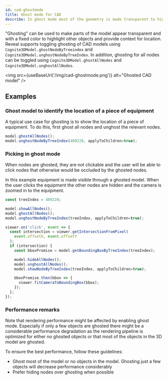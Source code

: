 ```yaml
---
id: cad-ghostmode
title: Ghost mode for CAD
describe: In ghost mode most of the geometry is made transparent to highlight interesting objects
---
```



"Ghosting" can be used to make parts of the model appear transparent and with a fixed color to highlight
other objects and provide context for location. Reveal supports toggling ghosting of CAD models using 
`Cognite3DModel.ghostNodeByTreeindex` and `Cognite3DModel.unghostNodeByTreeIndex`. In addition, ghosting 
for all nodes can be toggled using `Cognite3DModel.ghostAllNodes` and `Cognite3DModel.unghostAllNodes`.

<img src={useBaseUrl('/img/cad-ghostmode.png')} alt="Ghosted CAD model" />

## Examples

<DemoWrapper name="Cognite3DViewerDemo" />

### Ghost model to identify the location of a piece of equipment

A typical use case for ghosting is to show the location of a piece of equipment. To do this,
first ghost all nodes and unghost the relevant nodes.

```jsx runnable
model.ghostAllNodes();
model.unghostNodeByTreeIndex(409228, applyToChildren=true);
```

### Picking in ghost mode

When nodes are ghosted, they are not clickable and the user will be able to click nodes that otherwise
would be occluded by the ghosted nodes.

In this example equipment is made visible through a ghosted model. When the user clicks the equipment
the other nodes are hidden and the camera is zoomed in to the equipment.

```jsx runnable
const treeIndex = 409228;

model.showAllNodes();
model.ghostAllNodes();
model.unghostNodeByTreeIndex(treeIndex, applyToChildren=true);

viewer.on('click', event => {
  const intersection = viewer.getIntersectionFromPixel(
    event.offsetX, event.offsetY
  );
  if (intersection) {
    const bboxPromise = model.getBoundingBoxByTreeIndex(treeIndex);

    model.hideAllNodes();
    model.unghostAllNodes();
    model.showNodeByTreeIndex(treeIndex, applyToChildren=true);

    bboxPromise.then(bbox => {
      viewer.fitCameraToBoundingBox(bbox);
    });
  };
});
```

### Performance remarks

Note that rendering performance might be affected by enabling ghost mode. Especially if only a few objects are ghosted there might be a considerable
performance degradation as the rendering pipeline is optimized for either no ghosted objects or that most of the objects in the 3D model are ghosted.

To ensure the best performance, follow these guidelines:
- Ghost most of the model or no objects in the model. Ghosting just a few objects will decrease performance considerably
- Prefer hiding nodes over ghosting when possible

